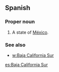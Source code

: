 ==Spanish==

===Proper noun===
{{es-proper noun}}

# A state of [[México]].

===See also===
* [[w:Baja California Sur]]

[[es:Baja California Sur]]